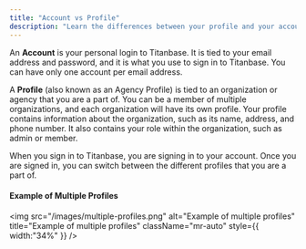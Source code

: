 ```yaml
---
title: "Account vs Profile"
description: "Learn the differences between your profile and your account."
---
```


An **Account** is your personal login to Titanbase. It is tied to your email address and password, and it is what you use to sign in to Titanbase. You can have only one account per email address.

A **Profile** (also known as an Agency Profile) is tied to an organization or agency that you are a part of. You can be a member of multiple organizations, and each organization will have its own profile. Your profile contains information about the organization, such as its name, address, and phone number. It also contains your role within the organization, such as admin or member.

When you sign in to Titanbase, you are signing in to your account. Once you are signed in, you can switch between the different profiles that you are a part of.

#### Example of Multiple Profiles
 <img
      src="/images/multiple-profiles.png"
      alt="Example of multiple profiles"
      title="Example of multiple profiles"
      className="mr-auto"
      style={{ width:"34%" }}
    />